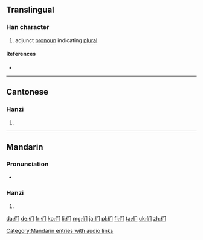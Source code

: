 {{also|們}}
==Translingual==
{{stroke order|type=animate}}
{{stroke order|strokes=5}}

===Han character===
{{Han char|rn=9|rad=人|as=03|sn=5|four=2722|canj=人中尸 (OLS)|ids=⿰[[亻]][[门]]}}

# adjunct [[pronoun]] indicating [[plural]]

====References====
* {{Han ref|kx=0094.051|hdz=10115.040|uh=4EEC|ud=20204}}

----

==Cantonese==

===Hanzi===
{{yue-hanzi|jyut=mun4|y=mun4|tra=們}}

# {{defn|lang=yue|sort=人03}}

----

==Mandarin==

===Pronunciation===
* {{audio|zh-men.ogg|audio|lang=cmn}}

===Hanzi===
{{cmn-hanzi|tra=們|pin=[[men]] ([[men5]])|wg=men<sup>5</sup>}}

# {{defn|lang=cmn|sort=人03}}

[[Category:Mandarin entries with audio links]]

[[da:们]]
[[de:们]]
[[fr:们]]
[[ko:们]]
[[li:们]]
[[mg:们]]
[[ja:们]]
[[pl:们]]
[[fi:们]]
[[ta:们]]
[[uk:们]]
[[zh:们]]
